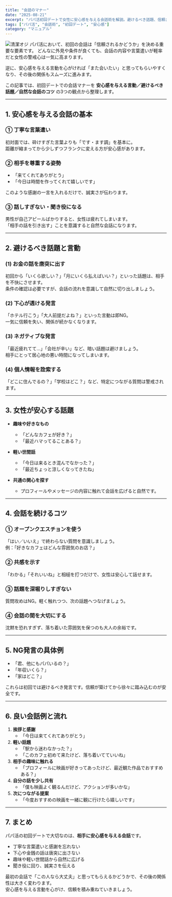 ```yaml
---
title: "会話のマナー"
date: "2025-08-21"
excerpt: "パパ活初回デートで女性に安心感を与える会話術を解説。避けるべき話題、信頼される言葉の使い方、自然な会話のコツを男性向けに紹介します。"
tags: ["パパ活", "会話術", "初回デート", "安心感"]
category: "マニュアル"
---
```

<img src="https://lastdecade.s3.ap-northeast-1.amazonaws.com/guide/papakatsu-first-date_conversation-tips/papakatsu-first-date_conversation-tips_1.png" alt="清潔オジ" className="rounded-xl border shadow-sm mt-3" />
パパ活において、初回の会話は「信頼されるかどうか」を決める重要な要素です。  
どんなに外見や条件が良くても、会話の内容や言葉遣いが軽率だと女性の警戒心は一気に高まります。  

逆に、安心感を与える言動を心がければ「また会いたい」と思ってもらいやすくなり、その後の関係もスムーズに進みます。  

この記事では、初回デートでの会話マナーを **安心感を与える言動／避けるべき話題／自然な会話のコツ** の3つの観点から整理します。  

---

## 1. 安心感を与える会話の基本

### ① 丁寧な言葉遣い
初対面では、砕けすぎた言葉よりも「です・ます調」を基本に。  
距離が縮まってから少しずつフランクに変える方が安心感があります。  

### ② 相手を尊重する姿勢
- 「来てくれてありがとう」  
- 「今日は時間を作ってくれて嬉しいです」  

このような感謝の一言を入れるだけで、誠実さが伝わります。  

### ③ 話しすぎない・聞き役になる
男性が自己アピールばかりすると、女性は疲れてしまいます。  
「相手の話を引き出す」ことを意識すると自然な会話になります。  

---

## 2. 避けるべき話題と言動

### (1) お金の話を唐突に出す
初回から「いくら欲しい？」「月にいくら払えばいい？」といった話題は、相手を不快にさせます。  
条件の確認は必要ですが、会話の流れを意識して自然に切り出しましょう。  

### (2) 下心が透ける発言
「ホテル行こう」「大人前提だよね？」といった言動は即NG。  
一気に信頼を失い、関係が続かなくなります。  

### (3) ネガティブな発言
「最近疲れてて…」「会社が辛い」など、暗い話題は避けましょう。  
相手にとって居心地の悪い時間になってしまいます。  

### (4) 個人情報を詮索する
「どこに住んでるの？」「学校はどこ？」など、特定につながる質問は警戒されます。  

---

## 3. 女性が安心する話題

- **趣味や好きなもの**
  - 「どんなカフェが好き？」  
  - 「最近ハマってることある？」  

- **軽い世間話**
  - 「今日は来るとき混んでなかった？」  
  - 「最近ちょっと涼しくなってきたね」  

- **共通の関心を探す**
  - プロフィールやメッセージの内容に触れて会話を広げると自然です。  

---

## 4. 会話を続けるコツ

### ① オープンクエスチョンを使う
「はい／いいえ」で終わらない質問を意識しましょう。  
例：「好きなカフェはどんな雰囲気のお店？」  

### ② 共感を示す
「わかる」「それいいね」と相槌を打つだけで、女性は安心して話せます。  

### ③ 話題を深堀りしすぎない
質問攻めはNG。軽く触れつつ、次の話題へつなげましょう。  

### ④ 会話の間を大切にする
沈黙を恐れすぎず、落ち着いた雰囲気を保つのも大人の余裕です。  

---

## 5. NG発言の具体例

- 「君、他にもパパいるの？」  
- 「年収いくら？」  
- 「家はどこ？」  

これらは初回では避けるべき発言です。信頼が築けてから徐々に踏み込むのが安全です。  

---

## 6. 良い会話例と流れ

1. **挨拶と感謝**
   - 「今日は来てくれてありがとう」  
2. **軽い話題**
   - 「駅から迷わなかった？」  
   - 「このカフェ初めて来たけど、落ち着いてていいね」  
3. **相手の趣味に触れる**
   - 「プロフィールに映画が好きってあったけど、最近観た作品でおすすめある？」  
4. **自分の話を少し共有**
   - 「僕も映画よく観るんだけど、アクションが多いかな」  
5. **次につながる提案**
   - 「今度おすすめの映画を一緒に観に行けたら嬉しいです」  

---

## 7. まとめ

パパ活の初回デートで大切なのは、**相手に安心感を与える会話**です。  

- 丁寧な言葉遣いと感謝を忘れない  
- 下心や金銭の話は唐突に出さない  
- 趣味や軽い世間話から自然に広げる  
- 聞き役に回り、誠実さを伝える  

最初の会話で「この人なら大丈夫」と思ってもらえるかどうかで、その後の関係性は大きく変わります。  
安心感を与える言動を心がけ、信頼を積み重ねていきましょう。  

